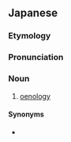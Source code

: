 ==Japanese==
{{ja-kanjitab|ぶ|どう|しゅ|がく|yomi=o}}

===Etymology===
{{suffix|葡萄酒|tr1=budōshu|t1=wine|学|tr2=gaku|t2=study|lang=ja|sort=ふどうしゅがく'}}

===Pronunciation===
{{ja-pron|yomi=o|ぶどうしゅがく}}

===Noun===
{{ja-noun|ぶどうしゅがく}}

# [[oenology]]

====Synonyms====
* {{ja-r|ワイン学|ワインがく}}